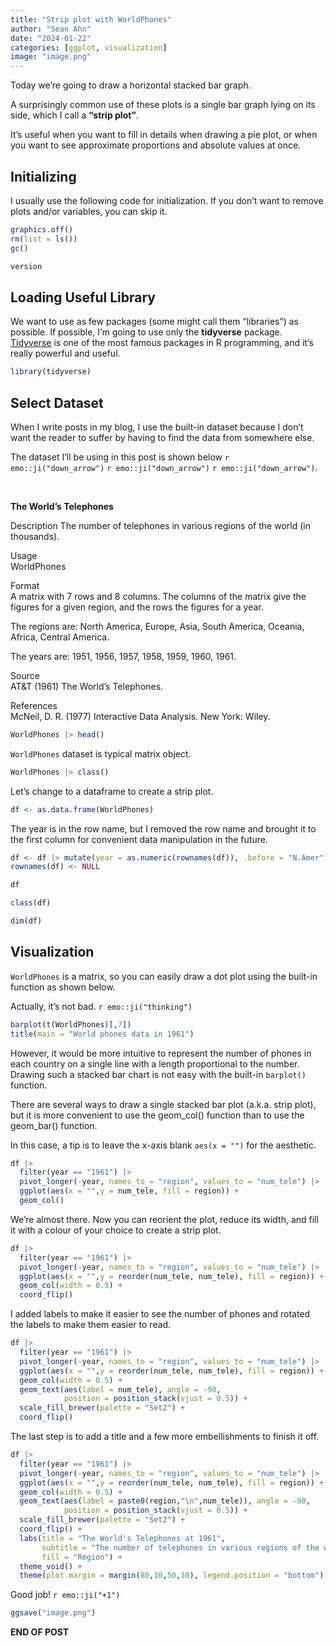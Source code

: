 ```yaml
---
title: "Strip plot with WorldPhones"
author: "Sean Ahn"
date: "2024-01-22"
categories: [ggplot, visualization]
image: "image.png"
---
```


Today we're going to draw a horizontal stacked bar graph.   

A surprisingly common use of these plots is a single bar graph lying on its side, which I call a **"strip plot"**.  

It's useful when you want to fill in details when drawing a pie plot, or when you want to see approximate proportions and absolute values at once.  

## Initializing

I usually use the following code for initialization. If you don't want to remove plots and/or variables, you can skip it.

```r
graphics.off()
rm(list = ls())
gc()

```

```r
version
```

## Loading Useful Library

We want to use as few packages (some might call them "libraries") as possible. If possible, I'm going to use only the **tidyverse** package. [Tidyverse](https://www.tidyverse.org) is one of the most famous packages in R programming, and it's really powerful and useful.

```r
library(tidyverse)

```

## Select Dataset

When I write posts in my blog, I use the built-in dataset because I don't want the reader to suffer by having to find the data from somewhere else.

The dataset I'll be using in this post is shown below `r emo::ji("down_arrow")` `r emo::ji("down_arrow")` `r emo::ji("down_arrow")`.

<br>

**The World's Telephones** 

Description
The number of telephones in various regions of the world (in thousands).  

Usage   
WorldPhones  

Format  
A matrix with 7 rows and 8 columns. The columns of the matrix give the figures for a given region, and the rows the figures for a year.  

The regions are: North America, Europe, Asia, South America, Oceania, Africa, Central America.  

The years are: 1951, 1956, 1957, 1958, 1959, 1960, 1961.    

Source  
AT&T (1961) The World's Telephones.  

References  
McNeil, D. R. (1977) Interactive Data Analysis. New York: Wiley.  


```r
WorldPhones |> head()
```

`WorldPhones` dataset is typical matrix object.   

```r
WorldPhones |> class()
```

Let's change to a dataframe to create a strip plot.  

```r
df <- as.data.frame(WorldPhones)
```

The year is in the row name, but I removed the row name and brought it to the first column for convenient data manipulation in the future.  

```r
df <- df |> mutate(year = as.numeric(rownames(df)), .before = "N.Amer")
rownames(df) <- NULL

df

```

```r
class(df)
```

```r
dim(df)
```

## Visualization

`WorldPhones` is a matrix, so you can easily draw a dot plot using the built-in function as shown below.  

Actually, it's not bad. `r emo::ji("thinking")`   

```r
barplot(t(WorldPhones)[,7])
title(main = "World phones data in 1961")
```

However, it would be more intuitive to represent the number of phones in each country on a single line with a length proportional to the number.  
Drawing such a stacked bar chart is not easy with the built-in `barplot()` function.  

There are several ways to draw a single stacked bar plot (a.k.a. strip plot), but it is more convenient to use the geom_col() function than to use the geom_bar() function. 


::: {.callout-tip}
In this case, a tip is to leave the x-axis blank `aes(x = "")` for the aesthetic.  
:::

```r
df |> 
  filter(year == "1961") |> 
  pivot_longer(-year, names_to = "region", values_to = "num_tele") |> 
  ggplot(aes(x = "",y = num_tele, fill = region)) +
  geom_col()

```

We're almost there. Now you can reorient the plot, reduce its width, and fill it with a colour of your choice to create a strip plot.  

```r
df |> 
  filter(year == "1961") |> 
  pivot_longer(-year, names_to = "region", values_to = "num_tele") |> 
  ggplot(aes(x = "",y = reorder(num_tele, num_tele), fill = region)) +
  geom_col(width = 0.5) +
  coord_flip()
```

I added labels to make it easier to see the number of phones and rotated the labels to make them easier to read. 

```r
df |> 
  filter(year == "1961") |> 
  pivot_longer(-year, names_to = "region", values_to = "num_tele") |> 
  ggplot(aes(x = "",y = reorder(num_tele, num_tele), fill = region)) +
  geom_col(width = 0.5) +
  geom_text(aes(label = num_tele), angle = -90,
            position = position_stack(vjust = 0.5)) +
  scale_fill_brewer(palette = "Set2") +
  coord_flip()
```

The last step is to add a title and a few more embellishments to finish it off.

```r
df |> 
  filter(year == "1961") |> 
  pivot_longer(-year, names_to = "region", values_to = "num_tele") |> 
  ggplot(aes(x = "",y = reorder(num_tele, num_tele), fill = region)) +
  geom_col(width = 0.5) +
  geom_text(aes(label = paste0(region,"\n",num_tele)), angle = -90,
            position = position_stack(vjust = 0.5)) +
  scale_fill_brewer(palette = "Set2") +
  coord_flip() +
  labs(title = "The World's Telephones at 1961",
       subtitle = "The number of telephones in various regions of the world (in thousands).",
       fill = "Region") +
  theme_void() +
  theme(plot.margin = margin(80,10,50,10), legend.position = "bottom")
```

Good job! `r emo::ji("+1")`

```r
ggsave("image.png")
```

<div class="right">
__END OF POST__
</div>







